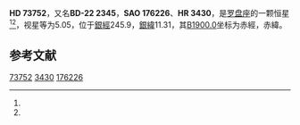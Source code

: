 {{Starbox begin
| name = HD 73752
}}
{{Starbox observe
| epoch = [[J2000.0|J2000.0]]
| constell = [[罗盘座|罗盘座]]
| 星官 = 
| ra = {{RA|8|39|8}}]<ref name=SIMBAD>{{cite web
 | url=http://simbad.u-strasbg.fr/simbad/sim-id?Ident=HR+3430
 | title =Pulsating variable Star
 | publisher=Centre de Données astronomiques de Strasbourg
 | work=SIMBAD
 | accessdate=2012-07-13}}</ref><ref name=DATA>{{cite web
 | url=http://vizier.u-strasbg.fr/viz-bin/VizieR-5?-out.add=.&-source=5050&-corr=PK=HR&-out.max=9999&HR=3430
 | title=VizieR Detailed Page
 | accessdate=2012-07-13
 | archive-date=2016-03-05
 | archive-url=https://web.archive.org/web/20160305020838/http://vizier.u-strasbg.fr/viz-bin/VizieR-5?-out.add=.&-source=5050&-corr=PK=HR&-out.max=9999&HR=3430
 | dead-url=no
 }}</ref>
| dec = {{DEC|-22|39|43}}<ref name=SIMBAD /><ref name=DATA />
| appmag_v = 5.05<ref name=SIMBAD /><ref name=DATA />
}}
{{Starbox character
| class = G6IV<ref name=SIMBAD /><ref name=DATA />
| b-v = 0.73<ref name=SIMBAD /><ref name=DATA />
| u-b = 0.36<ref name=SIMBAD /><ref name=DATA />
| r-i = <ref name=SIMBAD /><ref name=DATA />
| variable = 
}}
{{Starbox astrometry
| radial_v = 43.4
| prop_mo_ra = -267.52
| prop_mo_dec = 417.61
| parallax = 51.55
| p_error = 0.63
}}
{{Starbox catalog
| names =BD-22 2345，[[SAO星表|SAO]] 176226，[[HD星表|HD]] 73752，[[HR星表|HR]] 3430}}
{{Starbox reference |Simbad=HR+3430}}
{{Starbox end}}

'''HD 73752'''，又名'''BD-22 2345'''，'''SAO 176226'''、'''HR 3430'''，是[[罗盘座|罗盘座]]的一颗恒星<ref name=SIMBAD /><ref name=DATA />，视星等为5.05，位于[[銀道座標系|銀經]]245.9，[[銀道座標系|銀緯]]11.31，其[[B1900.0|B1900.0]]坐标为赤經{{RA|8|34|45.2}}，赤緯{{DEC|-22|11.31|18}}。

== 参考文献 ==
{{reflist}}

{{star-stub}}

[[Category:HD和HDE天體|73752]]
[[Category:HR天體|3430]]
[[Category:SAO天體|176226]]